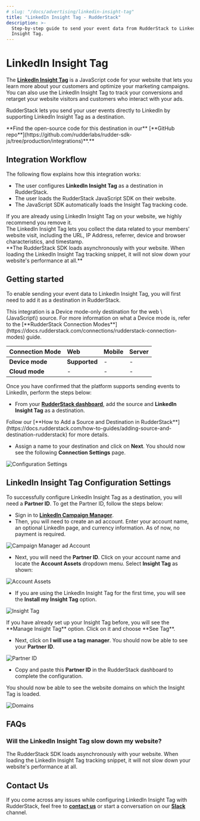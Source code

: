 ```yaml
---
# slug: "/docs/advertising/linkedin-insight-tag"
title: "LinkedIn Insight Tag - RudderStack"
description: >-
  Step-by-step guide to send your event data from RudderStack to LinkedIn
  Insight Tag.
---
```


# LinkedIn Insight Tag

The [**LinkedIn Insight Tag**](https://business.linkedin.com/marketing-solutions/insight-tag) is a JavaScript code for your website that lets you learn more about your customers and optimize your marketing campaigns. You can also use the LinkedIn Insight Tag to track your conversions and retarget your website visitors and customers who interact with your ads.

RudderStack lets you send your user events directly to LinkedIn by supporting LinkedIn Insight Tag as a destination.

<div class="successBlock">
  **Find the open-source code for this destination in our** [**GitHub
  repo**](https://github.com/rudderlabs/rudder-sdk-js/tree/production/integrations)**.**
</div>

## Integration Workflow

The following flow explains how this integration works:

- The user configures **LinkedIn Insight Tag** as a destination in RudderStack.
- The user loads the RudderStack JavaScript SDK on their website.
- The JavaScript SDK automatically loads the Insight Tag tracking code.

<div class="warningBlock">
If you are already using LinkedIn Insight Tag on your website, we highly recommend you remove it.

</div>

<div class="infoBlock">
The LinkedIn Insight Tag lets you collect the data related to your members' website visit, including the URL, IP Address, referrer, device and browser characteristics, and timestamp.

</div>

<div class="successBlock">
  **The RudderStack SDK loads asynchronously with your website. When loading the
  LinkedIn Insight Tag tracking snippet, it will not slow down your website's
  performance at all.**
</div>

## Getting started

To enable sending your event data to LinkedIn Insight Tag, you will first need to add it as a destination in RudderStack.

<div class="warningBlock">
This integration is a Device mode-only destination for the web \(JavaScript\) source. For more information on what a Device mode is, refer to the [**RudderStack Connection Modes**](https://docs.rudderstack.com/connections/rudderstack-connection-modes) guide.

</div>

| **Connection Mode** | **Web**       | **Mobile** | **Server** |
| :------------------ | :------------ | :--------- | :--------- |
| **Device mode**     | **Supported** | -          | -          |
| **Cloud mode**      | -             | -          | -          |

Once you have confirmed that the platform supports sending events to LinkedIn, perform the steps below:

- From your [**RudderStack dashboard**](https://app.rudderstack.com/), add the source and **LinkedIn Insight Tag** as a destination.

<div class="infoBlock">
Follow our [**How to Add a Source and Destination in RudderStack**](https://docs.rudderstack.com/how-to-guides/adding-source-and-destination-rudderstack) for more details.

</div>

- Assign a name to your destination and click on **Next**. You should now see the following **Connection Settings** page.

![Configuration Settings](https://user-images.githubusercontent.com/59817155/123381912-f36d8980-d5ae-11eb-9f4c-cb75fb42ba47.png)

## LinkedIn Insight Tag Configuration Settings

To successfully configure LinkedIn Insight Tag as a destination, you will need a **Partner ID**. To get the Partner ID, follow the steps below:

- Sign in to [**LinkedIn Campaign Manager**](https://www.linkedin.com/campaignmanager/login).
- Then, you will need to create an ad account. Enter your account name, an optional LinkedIn page, and currency information. As of now, no payment is required.

![Campaign Manager ad Account](https://user-images.githubusercontent.com/59817155/123381910-f23c5c80-d5ae-11eb-843c-5b1a0e4dedd2.png)

- Next, you will need the **Partner ID**. Click on your account name and locate the **Account Assets** dropdown menu. Select **Insight Tag** as shown:

![Account Assets](https://user-images.githubusercontent.com/59817155/123381898-f0729900-d5ae-11eb-9cfa-f5063eeebb81.png)

- If you are using the LinkedIn Insight Tag for the first time, you will see the **Install my Insight Tag** option.

![Insight Tag](https://user-images.githubusercontent.com/59817155/123381916-f4062000-d5ae-11eb-945a-960e2dce869e.png)

<div class="infoBlock">
If you have already set up your Insight Tag before, you will see the **Manage Insight Tag** option. Click on it and choose **See Tag**.

</div>

- Next, click on **I will use a tag manager**. You should now be able to see your **Partner ID**.

![Partner ID](https://user-images.githubusercontent.com/59817155/123381921-f49eb680-d5ae-11eb-9135-48b3e6f7aac7.png)

- Copy and paste this **Partner ID** in the RudderStack dashboard to complete the configuration.

You should now be able to see the website domains on which the Insight Tag is loaded.

![Domains](https://user-images.githubusercontent.com/59817155/123381914-f36d8980-d5ae-11eb-91a1-31f90e7e3557.png)

## FAQs

### Will the LinkedIn Insight Tag slow down my website?

The RudderStack SDK loads asynchronously with your website. When loading the LinkedIn Insight Tag tracking snippet, it will not slow down your website's performance at all.

## Contact Us

If you come across any issues while configuring LinkedIn Insight Tag with RudderStack, feel free to [**contact us**](mailto:docs@rudderstack.com) or start a conversation on our [**Slack**](https://resources.rudderstack.com/join-rudderstack-slack) channel.
